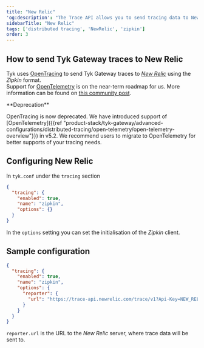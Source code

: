 ```yaml
---
title: "New Relic"
'og:description': "The Trace API allows you to send tracing data to New Relic: either in the generic format or the Zipkin data format, enabling you to create your own tracing implementation."
sidebarTitle: "New Relic"
tags: ['distributed tracing', 'NewRelic', 'zipkin']
order: 3
---
```


## How to send Tyk Gateway traces to New Relic

Tyk uses [OpenTracing](https://opentracing.io/) to send Tyk Gateway traces to [*New Relic*](https://newrelic.com/) using the *Zipkin* format. <br />
Support for [OpenTelemetry](https://opentelemetry.io/) is on the near-term roadmap for us. More information can be found on [this community post](https://community.tyk.io/t/faq-opentelemetry-distributed-tracing/5682).


<Note>
**Deprecation**

OpenTracing is now deprecated. We have introduced support of [OpenTelemetry]({{ref "product-stack/tyk-gateway/advanced-configurations/distributed-tracing/open-telemetry/open-telemetry-overview"}}) in v5.2. We recommend users to migrate to OpenTelemetry for better supports of your tracing needs.
</Note>


## Configuring New Relic

In `tyk.conf` under the `tracing` section

```.json
{
  "tracing": {
    "enabled": true,
    "name": "zipkin",
    "options": {}
  }
}
```

In the `options` setting you can set the initialisation of the *Zipkin* client.

## Sample configuration

```.json
{
  "tracing": {
    "enabled": true,
    "name": "zipkin",
    "options": {
      "reporter": {
        "url": "https://trace-api.newrelic.com/trace/v1?Api-Key=NEW_RELIC_LICENSE_KEY&Data-Format=zipkin&Data-Format-Version=2"
      }
    }
  }
}
```

`reporter.url` is the URL to the *New Relic* server, where trace data will be sent to.
